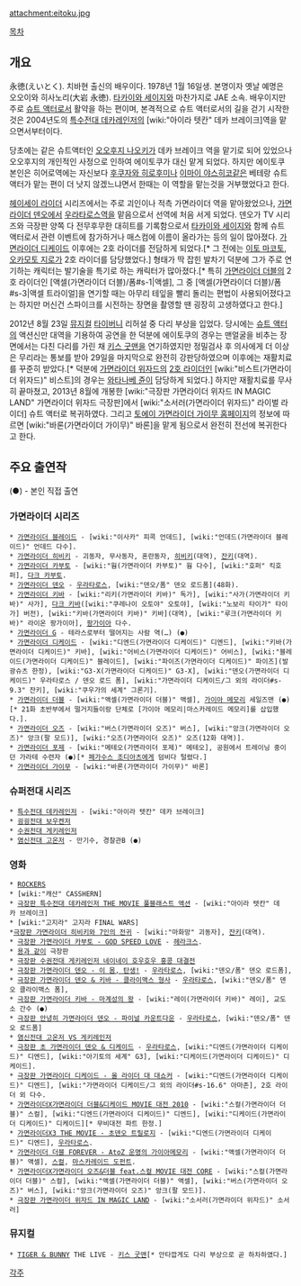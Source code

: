 attachment:eitoku.jpg

[[목차]]
== 개요 ==
永徳(えいとく). 치바현 출신의 배우이다. 1978년 1월 16일생. 본명이자 옛날 예명은 오오이와 히사노리(大岩 永徳). [[타카이와 세이지]]와 마찬가지로 JAE 소속. 배우이지만 주로 [[슈트 액터]]로서 활약을 하는 편이며, 본격적으로 슈트 액터로서의 길을 걷기 시작한 것은 2004년도의 [[특수전대 데카레인저]]의 [wiki:"아이라 텟칸" 데카 브레이크]역을 맡으면서부터이다. 

당초에는 같은 슈트액터인 [[오오후지 나오키]]가 데카 브레이크 역을 맡기로 되어 있었으나 오오후지의 개인적인 사정으로 인하여 에이토쿠가 대신 맡게 되었다. 하지만 에이토쿠 본인은 히어로역에는 자신보다 [[후쿠자와 히로후미]]나 [[이마이 야스히코]]같은 베테랑 슈트액터가 맡는 편이 더 낫지 않겠느냐면서 한때는 이 역할을 맡는것을 거부했었다고 한다.

[[헤이세이 라이더]] 시리즈에서는 주로 괴인이나 적측 가면라이더 역을 맡아왔었으나, [[가면라이더 덴오]]에서 [[우라타로스]]역을 맡음으로서 선역에 처음 서게 되었다. 덴오가 TV 시리즈와 극장판 양쪽 다 전무후무한 대히트를 기록함으로서 [[타카이와 세이지]]와 함께 슈트 액터로서 관련 이벤트에 참가하거나 매스컴에 이름이 올라가는 등의 일이 많아졌다. [[가면라이더 디케이드]] 이후에는 2호 라이더를 전담하게 되었다.[* 그 전에는 [[이토 마코토]], [[오카모토 지로]]가 2호 라이더를 담당했었다.] 형태가 딱 잡힌 발차기 덕분에 그가 주로 연기하는 캐릭터는 발기술을 특기로 하는 캐릭터가 많아졌다.[* 특히 [[가면라이더 더블]]의 2호 라이더인 [액셀(가면라이더 더블)/폼#s-1|액셀], 그 중 [액셀(가면라이더 더블)/폼#s-3|액셀 트라이얼]을 연기할 때는 아무리 테잎을 빨리 돌리는 편법이 사용되어졌다고는 하지만 머신건 스파이크를 시전하는 장면을 촬영할 땐 굉장히 고생하였다고 한다.]

2012년 8월 23일 [[뮤지컬]] [[타이버니]] 리허설 중 다리 부상을 입었다. 당시에는 [[슈트 액터]]의 액션신만 대역을 기용하여 공연을 한 덕분에 에이토쿠의 경우는 맨얼굴을 비추는 장면에서는 다친 다리를 가린 채 [[키스 굿맨]]을 연기하였지만 정밀검사 후 의사에게 더 이상은 무리라는 통보를 받아 29일을 마지막으로 완전히 강판당하였으며 이후에는 재활치료를 꾸준히 받았다.[* 덕분에 [[가면라이더 위자드]]의 [[2호 라이더]]인 [wiki:"비스트(가면라이더 위자드)" 비스트]의 경우는 [[와타나베 쥰]]이 담당하게 되었다.] 하지만 재활치료를 무사히 끝마쳤고, 2013년 8월에 개봉한 [wiki:"극장판 가면라이더 위자드 IN MAGIC LAND" 가면라이더 위자드 극장판]에서 [wiki:"소서러(가면라이더 위자드)" 라이벌 라이더] 슈트 액터로 복귀하였다. 그리고 [http://www.toei.co.jp/tv/gaimu/story/1202220_2163.html 토에이 가면라이더 가이무 홈페이지]의 정보에 따르면 [wiki:"바론(가면라이더 가이무)" 바론]을 맡게 됨으로서 완전히 전선에 복귀한다고 한다.

== 주요 출연작 == 
(●) - 본인 직접 출연
=== 가면라이더 시리즈 ===
 * [[가면라이더 블레이드]] - [wiki:"이사카" 피콕 언데드], [wiki:"언데드(가면라이더 블레이드)" 언데드 다수].
 * [[가면라이더 히비키]] - 괴동자, 무사동자, 혼란동자, [[히비키]](대역), [[잔키]](대역).
 * [[가면라이더 카부토]] - [wiki:"웜(가면라이더 카부토)" 웜 다수], [wiki:"호퍼" 킥호퍼], [[다크 카부토]].
 * [[가면라이더 덴오]] - [[우라타로스]], [wiki:"덴오/폼" 덴오 로드폼](48화).
 * [[가면라이더 키바]] - [wiki:"리키(가면라이더 키바)" 독가], [wiki:"사가(가면라이더 키바)" 사가], [[다크 키바]]([wiki:"쿠레나이 오토야" 오토야], [wiki:"노보리 타이가" 타이가] 버전), [wiki:"키바(가면라이더 키바)" 키바](대역), [wiki:"루크(가면라이더 키바)" 라이온 팡가이아], [[팡가이아]] 다수.
 * [[가면라이더 G]] - 테라스로부터 떨어지는 사람 역(…) (●)
 * [[가면라이더 디케이드]] - [wiki:"디엔드(가면라이더 디케이드)" 디엔드], [wiki:"키바(가면라이더 디케이드)" 키바], [wiki:"어비스(가면라이더 디케이드)" 어비스], [wiki:"블레이드(가면라이더 디케이드)" 블레이드], [wiki:"파이즈(가면라이더 디케이드)" 파이즈](발광슈츠 한정), [wiki:"G3-X(가면라이더 디케이드)" G3-X], [wiki:"덴오(가면라이더 디케이드)" 우라타로스 / 덴오 로드 폼], [wiki:"가면라이더 디케이드/그 외의 라이더#s-9.3" 잔키], [wiki:"쿠우가의 세계" 그론기].
 * [[가면라이더 더블]] - [wiki:"액셀(가면라이더 더블)" 액셀], [[가이아 메모리]] 세일즈맨 (●)[* 21화 초반부에서 떨거지들이랑 단체로 [가이아 메모리|마스카레이드 메모리]를 삽입했다.].
 * [[가면라이더 오즈]] - [wiki:"버스(가면라이더 오즈)" 버스], [wiki:"앙크(가면라이더 오즈)" 앙크(팔 모드)], [wiki:"오즈(가면라이더 오즈)" 오즈(12화 대역)].
 * [[가면라이더 포제]] - [wiki:"메테오(가면라이더 포제)" 메테오], 공원에서 트레이닝 중이던 가라테 수련자 (●)[* [[페가수스 조디아츠]]에게 덤비다 털렸다.]
 * [[가면라이더 가이무]] - [wiki:"바론(가면라이더 가이무)" 바론]

=== 슈퍼전대 시리즈 ===
 * [[특수전대 데카레인저]] - [wiki:"아이라 텟칸" 데카 브레이크]
 * [[굉굉전대 보우켄저]]
 * [[수권전대 게키레인저]]
 * [[염신전대 고온저]] - 만기수, 경찰관B (●)

=== 영화 ===
 * [[ROCKERS]]
 * [wiki:"캐산" CASSHERN]
 * [[극장판 특수전대 데카레인저 THE MOVIE 풀블래스트 액션]] - [wiki:"아이라 텟칸" 데카 브레이크]
 * [wiki:"고지라" 고지라 FINAL WARS]
 *[[극장판 가면라이더 히비키와 7인의 전귀]] - [wiki:"마화망" 괴동자], [[잔키]](대역).
 * [[극장판 가면라이더 카부토 - GOD SPEED LOVE]] - [[헤라크스]].
 * [[용과 같이]] 극장판
 * [[극장판 수권전대 게키레인저 네이네이 호우호우 홍콩 대결전]]
 * [[극장판 가면라이더 덴오 - 이 몸, 탄생!]] - [[우라타로스]], [wiki:"덴오/폼" 덴오 로드폼],
 * [[극장판 가면라이더 덴오 & 키바 - 클라이맥스 형사]] - [[우라타로스]], [wiki:"덴오/폼" 덴오 클라이맥스 폼],
 * [[극장판 가면라이더 키바 - 마계성의 왕]] - [wiki:"레이(가면라이더 키바)" 레이], 교도소 간수 (●)
 * [[극장판 안녕히 가면라이더 덴오 - 파이널 카운트다운]] - [[우라타로스]], [wiki:"덴오/폼" 덴오 로드폼]
 * [[염신전대 고온저 VS 게키레인저]]
 * [[극장판 초 가면라이더 덴오 & 디케이드]] - [[우라타로스]], [wiki:"디엔드(가면라이더 디케이드)" 디엔드], [wiki:"아기토의 세계" G3], [wiki:"디케이드(가면라이더 디케이드)" 디케이드].
 * [[극장판 가면라이더 디케이드 - 올 라이더 대 대쇼커]] - [wiki:"디엔드(가면라이더 디케이드)" 디엔드], [wiki:"가면라이더 디케이드/그 외의 라이더#s-16.6" 아마존], 2호 라이더 외 다수.
 * [[가면라이더X가면라이더 더블&디케이드 MOVIE 대전 2010]] - [wiki:"스컬(가면라이더 더블)" 스컬], [wiki:"디엔드(가면라이더 디케이드)" 디엔드], [wiki:"디케이드(가면라이더 디케이드)" 디케이드][* 무비대전 파트 한정.]
 * [[가면라이더X3 THE MOVIE - 초덴오 트릴로지]] - [wiki:"디엔드(가면라이더 디케이드)" 디엔드], [[우라타로스]].
 * [[가면라이더 더블 FOREVER - AtoZ 운명의 가이아메모리]] - [wiki:"액셀(가면라이더 더블)" 액셀], [[스컬]], [[마스카레이드 도펀트]].
 * [[가면라이더X가면라이더 오즈&더블 feat.스컬 MOVIE 대전 CORE]] - [wiki:"스컬(가면라이더 더블)" 스컬], [wiki:"액셀(가면라이더 더블)" 액셀], [wiki:"버스(가면라이더 오즈)" 버스], [wiki:"앙크(가면라이더 오즈)" 앙크(팔 모드)].
 * [[극장판 가면라이더 위자드 IN MAGIC LAND]] - [wiki:"소서러(가면라이더 위자드)" 소서러]

=== 뮤지컬 ===
 * [[TIGER & BUNNY]] THE LIVE - [[키스 굿맨]][* 안타깝게도 다리 부상으로 곧 하차하였다.]

[[각주]]
